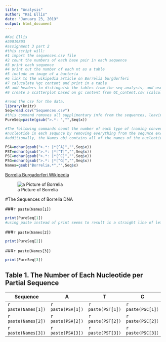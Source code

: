 ```yaml
---
title: "Analysis"
author: "Kai Ellis"
date: "January 23, 2019"
output: html_document
---
```



```r
#Kai Ellis
#20019803
#assignment 3 part 2
#this script will:
#1 import the sequences.csv file
#2 count the numbers of each base pair in each sequence
#3 print each sequence
#4 print out the number of each nt as a table
#5 include an image of a bacteria
#6 link to the wikipedia article on Borrelia burgdorferi
#7 caluculate %gc content and print in a table
#8 add headers to distinguish the tables from the seq analysis, and use subheaders for the 3 seqs
#9 create a scatterplot based on gc content from GC_content.csv (calculate %gc first), distinguish all 3 species as clearly as possible

#read the csv for the data.
library(knitr)
Seq=read.csv("Sequences.csv")
#this command removes all supplimentary info from the sequences, leaving us with purely the nucleotides
PureSeq=paste(gsub(">.*: ","",Seq$x))

#The following commands count the number of each type of (naming conventions: Pure Sequence As = PSA)
#nucleotide in each sequnce by removing everything from the sequnce except for that type of nucleotide
#additionally, the Names obj contains all of the names of the nucleotides

PSA=nchar(gsub(">.*: |*[^A]","",Seq$x))
PST=nchar(gsub(">.*: |*[^T]","",Seq$x))
PSC=nchar(gsub(">.*: |*[^C]","",Seq$x))
PSG=nchar(gsub(">.*: |*[^G]","",Seq$x))
Names=gsub("Borrelia.*","",Seq$x)

```


[Borrelia Burgadorferi Wikipedia](https://en.wikipedia.org/wiki/Borrelia_burgdorferi)

![a Picture of Borrelia](Borrelia.jpg)



#The Sequences of Borrelia DNA

###`r paste(Names[1])`
```r
print(PureSeq[1])
#using paste instead of print seems to result in a straight line of letters, removing legability.
```



###`r paste(Names[2])`
```r
print(PureSeq[2])
```

###`r paste(Names[3])`

```r
print(PureSeq[3])
```


Table 1. The Number of Each Nucleotide per Partial Sequence
-------------------------------
Sequence  |A      | T    | C     | G
--------  |-------|------|------ | ----
`r paste(Names[1])`|`r paste(PSA[1])` |`r paste(PST[1])`|`r paste(PSC[1])` |`r paste(PSG[1])`
`r paste(Names[2])`|`r paste(PSA[2])` |`r paste(PST[2])`|`r paste(PSC[2])` |`r paste(PSG[2])`
`r paste(Names[3])`|`r paste(PSA[3])` |`r paste(PST[3])`|`r paste(PSC[3])` |`r paste(PSG[3])`

